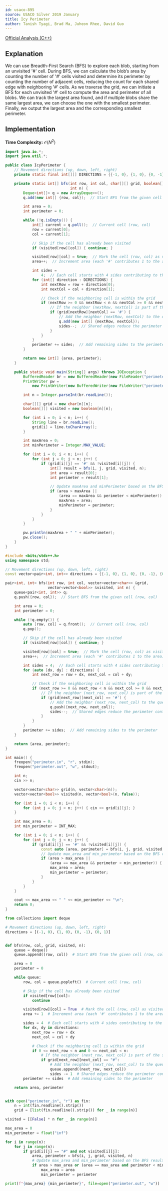 ```yaml
---
id: usaco-895
source: USACO Silver 2019 January
title: Icy Perimeter
author: Tanish Tyagi, Brad Ma, Juheon Rhee, David Guo
---
```


[Official Analysis (C++)](http://www.usaco.org/current/data/sol_perimeter_silver_jan19.html)

## Explanation

We can use Breadth-First Search (BFS) to explore each blob, starting from an unvisited '#' cell. During BFS, we can calculate the blob’s area by counting the number of '#' cells visited and determine its perimeter by counting the number of adjacent cells, reducing the count for each shared edge with neighboring '#' cells. As we traverse the grid, we can initiate a BFS for each unvisited '#' cell to compute the area and perimeter of all blobs. We can track the largest area found, and if multiple blobs share the same largest area, we can choose the one with the smallest perimeter. Finally, we output the largest area and the corresponding smallest perimeter.

## Implementation

**Time Complexity:** $\mathcal{O}(N^2)$

<LanguageSection>

<JavaSection>

```java
import java.io.*;
import java.util.*;

public class IcyPerimeter {
	// Movement directions (up, down, left, right)
	private static final int[][] DIRECTIONS = {{-1, 0}, {1, 0}, {0, -1}, {0, 1}};

	private static int[] bfs(int row, int col, char[][] grid, boolean[][] visited,
	                         int n) {
		Deque<int[]> q = new ArrayDeque<>();
		q.add(new int[] {row, col});  // Start BFS from the given cell (row, col)

		int area = 0;
		int perimeter = 0;

		while (!q.isEmpty()) {
			int[] current = q.poll();  // Current cell (row, col)
			row = current[0];
			col = current[1];

			// Skip if the cell has already been visited
			if (visited[row][col]) { continue; }

			visited[row][col] = true;  // Mark the cell (row, col) as visited
			area++;  // Increment area (each '#' contributes 1 to the area)

			int sides =
			    4;  // Each cell starts with 4 sides contributing to the perimeter
			for (int[] direction : DIRECTIONS) {
				int nextRow = row + direction[0];
				int nextCol = col + direction[1];

				// Check if the neighboring cell is within the grid
				if (nextRow >= 0 && nextRow < n && nextCol >= 0 && nextCol < n) {
					// If the neighbor (nextRow, nextCol) is part of the same blob
					if (grid[nextRow][nextCol] == '#') {
						// Add the neighbor (nextRow, nextCol) to the queue
						q.add(new int[] {nextRow, nextCol});
						sides--;  // Shared edges reduce the perimeter contribution
					}
				}
			}
			perimeter += sides;  // Add remaining sides to the perimeter
		}

		return new int[] {area, perimeter};
	}

	public static void main(String[] args) throws IOException {
		BufferedReader br = new BufferedReader(new FileReader("perimeter.in"));
		PrintWriter pw =
		    new PrintWriter(new BufferedWriter(new FileWriter("perimeter.out")));

		int n = Integer.parseInt(br.readLine());

		char[][] grid = new char[n][n];
		boolean[][] visited = new boolean[n][n];

		for (int i = 0; i < n; i++) {
			String line = br.readLine();
			grid[i] = line.toCharArray();
		}

		int maxArea = 0;
		int minPerimeter = Integer.MAX_VALUE;

		for (int i = 0; i < n; i++) {
			for (int j = 0; j < n; j++) {
				if (grid[i][j] == '#' && !visited[i][j]) {
					int[] result = bfs(i, j, grid, visited, n);
					int area = result[0];
					int perimeter = result[1];

					// Update maxArea and minPerimeter based on the BFS results
					if (area > maxArea ||
					    (area == maxArea && perimeter < minPerimeter)) {
						maxArea = area;
						minPerimeter = perimeter;
					}
				}
			}
		}

		pw.println(maxArea + " " + minPerimeter);
		pw.close();
	}
}
```

</JavaSection>

<CPPSection>

```cpp
#include <bits/stdc++.h>
using namespace std;

// Movement directions (up, down, left, right)
const vector<pair<int, int>> directions = {{-1, 0}, {1, 0}, {0, -1}, {0, 1}};

pair<int, int> bfs(int row, int col, vector<vector<char>> &grid,
                   vector<vector<bool>> &visited, int n) {
	queue<pair<int, int>> q;
	q.push({row, col});  // Start BFS from the given cell (row, col)

	int area = 0;
	int perimeter = 0;

	while (!q.empty()) {
		auto [row, col] = q.front();  // Current cell (row, col)
		q.pop();

		// Skip if the cell has already been visited
		if (visited[row][col]) { continue; }

		visited[row][col] = true;  // Mark the cell (row, col) as visited
		area++;  // Increment area (each '#' contributes 1 to the area)

		int sides = 4;  // Each cell starts with 4 sides contributing to the perimeter
		for (auto [dx, dy] : directions) {
			int next_row = row + dx, next_col = col + dy;

			// Check if the neighboring cell is within the grid
			if (next_row >= 0 && next_row < n && next_col >= 0 && next_col < n) {
				// If the neighbor (next_row, next_col) is part of the same blob
				if (grid[next_row][next_col] == '#') {
					// Add the neighbor (next_row, next_col) to the queue
					q.push({next_row, next_col});
					sides--;  // Shared edges reduce the perimeter contribution
				}
			}
		}
		perimeter += sides;  // Add remaining sides to the perimeter
	}

	return {area, perimeter};
}

int main() {
	freopen("perimeter.in", "r", stdin);
	freopen("perimeter.out", "w", stdout);

	int n;
	cin >> n;

	vector<vector<char>> grid(n, vector<char>(n));
	vector<vector<bool>> visited(n, vector<bool>(n, false));

	for (int i = 0; i < n; i++) {
		for (int j = 0; j < n; j++) { cin >> grid[i][j]; }
	}

	int max_area = 0;
	int min_perimeter = INT_MAX;

	for (int i = 0; i < n; i++) {
		for (int j = 0; j < n; j++) {
			if (grid[i][j] == '#' && !visited[i][j]) {
				const auto [area, perimeter] = bfs(i, j, grid, visited, n);
				// Update max_area and min_perimeter based on the BFS results
				if (area > max_area ||
				    (area == max_area && perimeter < min_perimeter)) {
					max_area = area;
					min_perimeter = perimeter;
				}
			}
		}
	}

	cout << max_area << " " << min_perimeter << "\n";
	return 0;
}
```

</CPPSection>

<PySection>

```py
from collections import deque

# Movement directions (up, down, left, right)
directions = [(-1, 0), (1, 0), (0, -1), (0, 1)]


def bfs(row, col, grid, visited, n):
	queue = deque()
	queue.append((row, col))  # Start BFS from the given cell (row, col)

	area = 0
	perimeter = 0

	while queue:
		row, col = queue.popleft()  # Current cell (row, col)

		# Skip if the cell has already been visited
		if visited[row][col]:
			continue

		visited[row][col] = True  # Mark the cell (row, col) as visited
		area += 1  # Increment area (each '#' contributes 1 to the area)

		sides = 4  # Each cell starts with 4 sides contributing to the perimeter
		for dx, dy in directions:
			next_row = row + dx
			next_col = col + dy

			# Check if the neighboring cell is within the grid
			if 0 <= next_row < n and 0 <= next_col < n:
				# If the neighbor (next_row, next_col) is part of the same blob
				if grid[next_row][next_col] == "#":
					# Add the neighbor (next_row, next_col) to the queue
					queue.append((next_row, next_col))
					sides -= 1  # Shared edges reduce the perimeter contribution
		perimeter += sides  # Add remaining sides to the perimeter

	return area, perimeter


with open("perimeter.in", "r") as fin:
	n = int(fin.readline().strip())
	grid = [list(fin.readline().strip()) for _ in range(n)]

visited = [[False] * n for _ in range(n)]

max_area = 0
min_perimeter = float("inf")

for i in range(n):
	for j in range(n):
		if grid[i][j] == "#" and not visited[i][j]:
			area, perimeter = bfs(i, j, grid, visited, n)
			# Update max_area and min_perimeter based on the BFS results
			if area > max_area or (area == max_area and perimeter < min_perimeter):
				max_area = area
				min_perimeter = perimeter

print(f"{max_area} {min_perimeter}", file=open("perimeter.out", "w"))
```
</PySection>

</LanguageSection>
